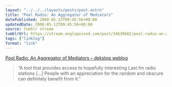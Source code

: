 ```yaml
---
layout: "../../../layouts/posts/post.astro"
title: "Pool Radio: An Aggregator of Mediators"
datePublished: 2008-05-13T09:45:56+00:00
updatedDate: 2008-05-13T09:45:56+00:00
source: tumblr stream
tumblrUrl: https://stream.anglepoised.com/post/34638682/pool-radio-an-aggregator-of-mediators-dekstop
tags: ["linklog"]
format: "link"
---
```


[Pool Radio: An Aggregator of Mediators &#8211; dekstop weblog][1]

> &ldquo;A tool that provides access to hopefully interesting Last.fm radio stations [&hellip;] People with an appreciation for the random and obscure can definitely benefit from it.&rdquo;

[1]: http://dekstop.de/weblog/2008/05/pool_radio/
